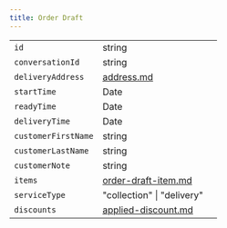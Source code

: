 ```yaml
---
title: Order Draft
---
```


|                     |                                                      |     |
| ------------------- | ---------------------------------------------------- | --- |
| `id`                | string                                               |     |
| `conversationId`    | string                                               |     |
| `deliveryAddress`   | [address.md](../common/address.md "mention")         |     |
| `startTime`         | Date                                                 |     |
| `readyTime`         | Date                                                 |     |
| `deliveryTime`      | Date                                                 |     |
| `customerFirstName` | string                                               |     |
| `customerLastName`  | string                                               |     |
| `customerNote`      | string                                               |     |
| `items`             | [order-draft-item.md](order-draft-item.md "mention") |     |
| `serviceType`       | "collection" \| "delivery"                           |     |
| `discounts`         | [applied-discount.md](applied-discount.md "mention") |     |
